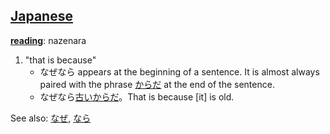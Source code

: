 == [[Japanese]] ==                                          

'''[[reading]]''': nazenara

# "that is because"
#* なぜなら appears at the beginning of a sentence. It is almost always paired with the phrase [[からだ]] at the end of the sentence.
#* なぜなら[[古い]]からだ。That is because [it] is old.

See also: [[なぜ]], [[なら]]